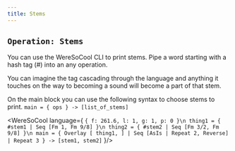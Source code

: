 ```yaml
---
title: Stems
---
```


## `Operation: Stems` 
You can use the WereSoCool CLI to print stems. 
Pipe a word starting with a hash tag (#) into 
an any operation. 

You can imagine the tag cascading through the 
language and anything it touches on the way 
to becoming a sound will become a part of that stem. 

On the main block you can use the following syntax 
to choose stems to print. 
`main = { ops } -> [list_of_stems]`

<WereSoCool language={
`{ f: 261.6, l: 1, g: 1, p: 0 }\n
thing1 = {
  #stem1 | Seq [Fm 1, Fm 9/8]
}\n
thing2 = {
  #stem2 | Seq [Fm 3/2, Fm 9/8]
}\n
main = {
  Overlay [
    thing1,
  ]
  | Seq [AsIs | Repeat 2, Reverse]
  | Repeat 3
} -> [stem1, stem2]`
}/>


